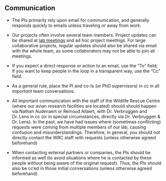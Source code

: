 
## Communication 

- The PIs primarily rely upon email for communication, and generally responds quickly to
emails unless traveling or away from work. 

- Our projects often involve several team members. Project updates can be shared at [lab meetings](/environment/meetings.qmd) and ad hoc project meetings. For large collaborative projects, regular updates should also be shared via email with the whole team, as some collaborators may not be able to join all meetings. 

- If you expect a direct response or action to an email, use the “To” field; if you want to keep people in the loop in a transparent way, use the “Cc” field.

- As a general rule, place the PI and co-Is (or PhD supervisors) in cc in all *important* team conversations. 

- All important communication with the staff of the Wildlife Rescue Centre (where our avian research facilities are located) should should happen via Nathan Audenaert or Reinoud Allaert, with Dr. Verbruggen and Dr. Lens in cc (or in special circumstances, directly via Dr. Verbruggen & Dr. Lens). In the past, we have had issues where (sometimes conflicting) requests were coming from multiple members of our lab, causing confusion and misunderstandings. Therefore, in general, you should not directly contact the WRC staff with requests (unless otherwise agreed beforehand)

- When contacting external partners or companies, the PIs should be informed as well (to avoid situations where he is contacted by these people without being aware of the original request). Thus, the PIs should also be cc'ed in those initial conversations (unless otherwise agreed beforehand). 